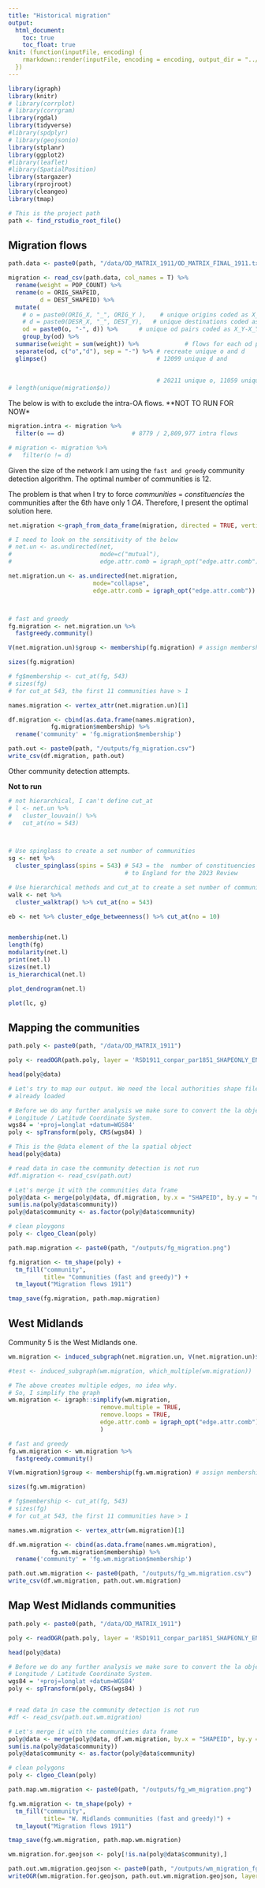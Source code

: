```yaml
---
title: "Historical migration"
output:
  html_document:
    toc: true
    toc_float: true
knit: (function(inputFile, encoding) {
    rmarkdown::render(inputFile, encoding = encoding, output_dir = "../outputs/")
  })
---
```


```r
library(igraph)
library(knitr)
# library(corrplot)
# library(corrgram)
library(rgdal)
library(tidyverse)
#library(spdplyr)
# library(geojsonio)
library(stplanr)
library(ggplot2)
#library(leaflet)
#library(SpatialPosition)
library(stargazer)
library(rprojroot)
library(cleangeo)
library(tmap)

# This is the project path
path <- find_rstudio_root_file()
```

## Migration flows

```r
path.data <- paste0(path, "/data/OD_MATRIX_1911/OD_MATRIX_FINAL_1911.txt" )

migration <- read_csv(path.data, col_names = T) %>% 
  rename(weight = POP_COUNT) %>% 
  rename(o = ORIG_SHAPEID,
         d = DEST_SHAPEID) %>% 
  mutate(
    # o = paste0(ORIG_X, "_", ORIG_Y ),    # unique origins coded as X_Y
    # d = paste0(DESR_X, "_", DEST_Y),   # unique destinations coded as X_Y
    od = paste0(o, "-", d)) %>%      # unique od pairs coded as X_Y-X_Y (o_o_d_d)
    group_by(od) %>%          
  summarise(weight = sum(weight)) %>%             # flows for each od pair 
  separate(od, c("o","d"), sep = "-") %>% # recreate unique o and d
  glimpse()                               # 12099 unique d and 
  
  
                                          # 20211 unique o, 11059 unique d
# length(unique(migration$o))
```

The below is with to exclude the intra-OA flows. 
**NOT TO RUN FOR NOW*

```r

migration.intra <- migration %>% 
  filter(o == d)                   # 8779 / 2,809,977 intra flows

# migration <- migration %>% 
#   filter(o != d)
```

Given the size of the network I am using the `fast and greedy` community detection algorithm. 
The optimal number of communities is $12$.

The problem is that when I try to force $communities$ = $constituencies$ the communities after the $6th$ have only $1$ $OA$.
Therefore, I present the optimal solution here.


```r
net.migration <-graph_from_data_frame(migration, directed = TRUE, vertices = NULL)

# I need to look on the sensitivity of the below
# net.un <- as.undirected(net,
#                         mode=c("mutual"),
#                         edge.attr.comb = igraph_opt("edge.attr.comb"))

net.migration.un <- as.undirected(net.migration,
                        mode="collapse",
                        edge.attr.comb = igraph_opt("edge.attr.comb"))



# fast and greedy
fg.migration <- net.migration.un %>% 
  fastgreedy.community() 

V(net.migration.un)$group <- membership(fg.migration) # assign membership to vertices

sizes(fg.migration)

# fg$membership <- cut_at(fg, 543) 
# sizes(fg)
# for cut_at 543, the first 11 communities have > 1

names.migration <- vertex_attr(net.migration.un)[1]

df.migration <- cbind(as.data.frame(names.migration),
            fg.migration$membership) %>% 
  rename('community' = 'fg.migration$membership')

path.out <- paste0(path, "/outputs/fg_migration.csv")
write_csv(df.migration, path.out)
```

Other community detection attempts.

**Not to run**

```r
# not hierarchical, I can't define cut_at
# l <- net.un %>% 
#   cluster_louvain() %>% 
#   cut_at(no = 543)



# Use spinglass to create a set number of communities
sg <- net %>% 
  cluster_spinglass(spins = 543) # 543 = the  number of constituencies allocated
                                 # to England for the 2023 Review

# Use hierarchical methods and cut_at to create a set number of communities 
walk <- net %>% 
  cluster_walktrap() %>% cut_at(no = 543) 

eb <- net %>% cluster_edge_betweenness() %>% cut_at(no = 10)


membership(net.l)
length(fg)
modularity(net.l)
print(net.l)
sizes(net.l)
is_hierarchical(net.l)

plot_dendrogram(net.l)

plot(lc, g)

```

## Mapping the communities

```r

path.poly <- paste0(path, "/data/OD_MATRIX_1911")

poly <- readOGR(path.poly, layer = 'RSD1911_conpar_par1851_SHAPEONLY_ENGLAND')

head(poly@data)

# Let's try to map our output. We need the local authorities shape file we have 
# already loaded

# Before we do any further analysis we make sure to convert the la object to WGS84 
# Longitude / Latitude Coordinate System.
wgs84 = '+proj=longlat +datum=WGS84'
poly <- spTransform(poly, CRS(wgs84) )

# This is the @data element of the la spatial object
head(poly@data)

# read data in case the community detection is not run
#df.migration <- read_csv(path.out)

# Let's merge it with the communities data frame
poly@data <- merge(poly@data, df.migration, by.x = "SHAPEID", by.y = "name", all.x = T)
sum(is.na(poly@data$community))
poly@data$community <- as.factor(poly@data$community)

# clean ploygons
poly <- clgeo_Clean(poly)

path.map.migration <- paste0(path, "/outputs/fg_migration.png")

fg.migration <- tm_shape(poly) + 
  tm_fill("community", 
          title= "Communities (fast and greedy)") + 
  tm_layout("Migration flows 1911")

tmap_save(fg.migration, path.map.migration)
```

## West Midlands

Community 5 is the West Midlands one.

```r
wm.migration <- induced_subgraph(net.migration.un, V(net.migration.un)$group==5)

#test <- induced_subgraph(wm.migration, which_multiple(wm.migration))

# The above creates multiple edges, no idea why.
# So, I simplify the graph
wm.migration <- igraph::simplify(wm.migration, 
                          remove.multiple = TRUE, 
                          remove.loops = TRUE,
                          edge.attr.comb = igraph_opt("edge.attr.comb")
                          )

# fast and greedy
fg.wm.migration <- wm.migration %>% 
  fastgreedy.community() 

V(wm.migration)$group <- membership(fg.wm.migration) # assign membership to vertices

sizes(fg.wm.migration)

# fg$membership <- cut_at(fg, 543) 
# sizes(fg)
# for cut_at 543, the first 11 communities have > 1

names.wm.migration <- vertex_attr(wm.migration)[1]

df.wm.migration <- cbind(as.data.frame(names.wm.migration),
            fg.wm.migration$membership) %>% 
  rename('community' = 'fg.wm.migration$membership')

path.out.wm.migration <- paste0(path, "/outputs/fg_wm.migration.csv")
write_csv(df.wm.migration, path.out.wm.migration)
```

## Map West Midlands communities

```r
path.poly <- paste0(path, "/data/OD_MATRIX_1911")

poly <- readOGR(path.poly, layer = 'RSD1911_conpar_par1851_SHAPEONLY_ENGLAND')

head(poly@data)

# Before we do any further analysis we make sure to convert the la object to WGS84 
# Longitude / Latitude Coordinate System.
wgs84 = '+proj=longlat +datum=WGS84'
poly <- spTransform(poly, CRS(wgs84) )


# read data in case the community detection is not run
#df <- read_csv(path.out.wm.migration)

# Let's merge it with the communities data frame
poly@data <- merge(poly@data, df.wm.migration, by.x = "SHAPEID", by.y = "name", all.x = T)
sum(is.na(poly@data$community))
poly@data$community <- as.factor(poly@data$community)

# clean polygons
poly <- clgeo_Clean(poly)

path.map.wm.migration <- paste0(path, "/outputs/fg_wm_migration.png")

fg.wm.migration <- tm_shape(poly) + 
  tm_fill("community", 
          title= "W. Midlands communities (fast and greedy)") + 
  tm_layout("Migration flows 1911")

tmap_save(fg.wm.migration, path.map.wm.migration)

wm.migration.for.geojson <- poly[!is.na(poly@data$community),]

path.out.wm.migration.geojson <- paste0(path, "/outputs/wm_migration_fg.geojson")
writeOGR(wm.migration.for.geojson, path.out.wm.migration.geojson, layer="wm.migration.for.geojson", driver="GeoJSON")
```
